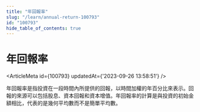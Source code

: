 ```yaml
---
title: "年回報率"
slug: "/learn/annual-return-100793"
id: "100793"
hide_table_of_contents: true
---
```



# 年回報率

<ArticleMeta id={100793} updatedAt={'2023-09-26 13:58:51'} />
<div className='border-solid border-b border-t-0 my-4 border-[var(--ifm-color-gray-300)]' />

年回報率是指投資在一段時間內所提供的回報，以時間加權的年百分比來表示。回報的來源可以包括股息、資本回報和資本增值。年回報率的計算是與投資的初始金額相比，代表的是幾何平均數而不是簡單平均數。
